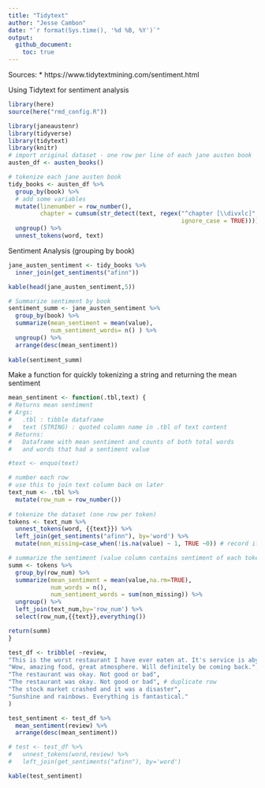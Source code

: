 ```yaml
---
title: "Tidytext"
author: "Jesse Cambon"
date: "`r format(Sys.time(), '%d %B, %Y')`"
output:
  github_document:
    toc: true
---
```


Sources:
* https://www.tidytextmining.com/sentiment.html


Using Tidytext for sentiment analysis

```r
library(here)
source(here("rmd_config.R"))
```

```r
library(janeaustenr)
library(tidyverse)
library(tidytext)
library(knitr)
# import original dataset - one row per line of each jane austen book
austen_df <- austen_books()

# tokenize each jane austen book
tidy_books <- austen_df %>%
  group_by(book) %>%
  # add some variables
  mutate(linenumber = row_number(),
         chapter = cumsum(str_detect(text, regex("^chapter [\\divxlc]", 
                                                 ignore_case = TRUE)))) %>%
  ungroup() %>%
  unnest_tokens(word, text)
```

Sentiment Analysis (grouping by book)

```r
jane_austen_sentiment <- tidy_books %>%
  inner_join(get_sentiments("afinn"))

kable(head(jane_austen_sentiment,5))

# Summarize sentiment by book
sentiment_summ <- jane_austen_sentiment %>%
  group_by(book) %>%
  summarize(mean_sentiment = mean(value),
            num_sentiment_words= n() ) %>%
  ungroup() %>%
  arrange(desc(mean_sentiment))
  
kable(sentiment_summ)
```

Make a function for quickly tokenizing a string and returning the mean sentiment

```r
mean_sentiment <- function(.tbl,text) {
# Returns mean sentiment 
# Args:
#   .tbl : tibble dataframe
#   text (STRING) : quoted column name in .tbl of text content
# Returns:
#   Dataframe with mean sentiment and counts of both total words
#   and words that had a sentiment value

#text <- enquo(text)

# number each row
# use this to join text column back on later
text_num <- .tbl %>%
  mutate(row_num = row_number())
  
# tokenize the dataset (one row per token)
tokens <- text_num %>%
  unnest_tokens(word, {{text}}) %>%
  left_join(get_sentiments("afinn"), by='word') %>%
  mutate(non_missing=case_when(!is.na(value) ~ 1, TRUE ~0)) # record if missing sentiment value

# summarize the sentiment (value column contains sentiment of each token)
summ <- tokens %>%
  group_by(row_num) %>%
  summarize(mean_sentiment = mean(value,na.rm=TRUE),
            num_words = n(),
            num_sentiment_words = sum(non_missing)) %>%
  ungroup() %>%
  left_join(text_num,by='row_num') %>%
  select(row_num,{{text}},everything())

return(summ)
}
```


```r
test_df <- tribble( ~review,
"This is the worst restaurant I have ever eaten at. It's service is abysmal.",
"Wow, amazing food, great atmosphere. Will definitely be coming back.",
"The restaurant was okay. Not good or bad",
"The restaurant was okay. Not good or bad", # duplicate row
"The stock market crashed and it was a disaster",
"Sunshine and rainbows. Everything is fantastical."
)

test_sentiment <- test_df %>%
  mean_sentiment(review) %>%
  arrange(desc(mean_sentiment))

# test <- test_df %>%
#   unnest_tokens(word,review) %>%
#   left_join(get_sentiments("afinn"), by='word')

kable(test_sentiment)
```

